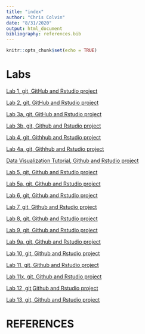```yaml
---
title: "index"
author: "Chris Colvin"
date: "8/31/2020"
output: html_document
bibliography: references.bib
---
```


```r
knitr::opts_chunk$set(echo = TRUE)
```

# Labs

[Lab 1, git, GitHub and Rstudio project](Lab1_chriscolvin.html)

[Lab 2, git, GitHub and Rstudio project](Lab2_chriscolvin.html)

[Lab 3a, git, GitHub and Rstudio project](Lab3a_colvin.html)

[Lab 3b, git, Github and Rstudio project](Lab3b_colvin.html)

[Lab 4, git, Githhub and Rstudio project](Lab4_colvin.html)

[Lab 4a, git, Githhub and Rstudio project](Lab4a_colvin.html)

[Data Visualization Tutorial, Github and Rstudio project](DataVisualizationTutorial_colvin.html)

[Lab 5, git, Github and Rstudio project](Lab5_colvin.html)

[Lab 5a, git, Github and Rstudio project](Lab5a_colvin.Rmd)

[Lab 6, git, Github and Rstudio project](Lab6_colvin.html)

[Lab 7, git, Github and Rstudio project](Lab7_Colvin.html)

[Lab 8, git, Github and Rstudio project](Lab8_colvin.html)

[Lab 9, git, Github and Rstudio project](Lab9_colvin.html)

[Lab 9a, git, Github and Rstudio project](Lab9a_colvin.html)

[Lab 10, git, Github and Rstudio project](Lab10_colvin.html)

[Lab 11, git, Github and Rstudio project](Lab11_colvin.html)

[Lab 11x, git, Github and Rstudio project](Lab11x_colvin.html)

[Lab 12, git,Github and Rstudio project](Lab12_colvin.html)

[Lab 13, git, Github and Rstudio project](Lab13_colvin.html)

# REFERENCES

